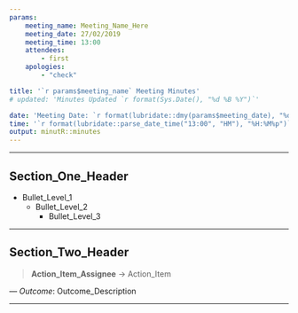 ---
params:
    meeting_name: Meeting_Name_Here
    meeting_date: 27/02/2019
    meeting_time: 13:00
    attendees: 
        - first
    apologies: 
        - "check"

title: '`r params$meeting_name` Meeting Minutes'
# updated: 'Minutes Updated `r format(Sys.Date(), "%d %B %Y")`'

date: 'Meeting Date: `r format(lubridate::dmy(params$meeting_date), "%d %B %Y")`'
time: '`r format(lubridate::parse_date_time("13:00", "HM"), "%H:%M%p")`'
output: minutR::minutes
---

***
## Section_One_Header
* Bullet_Level_1
    + Bullet_Level_2
        - Bullet_Level_3

***

## Section_Two_Header

>**Action_Item_Assignee** -> Action_Item

--- *Outcome*: Outcome_Description

***

